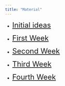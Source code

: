 ```yaml
---
title: "Material"
---
```


- <font size="5"> [Initial ideas](initial_ideas.html) </font>

- <font size="5"> [First Week](first_week.Rpres) </font>
- <font size="5"> [Second Week]() </font>
- <font size="5"> [Third Week]() </font>
- <font size="5"> [Fourth Week]() </font>